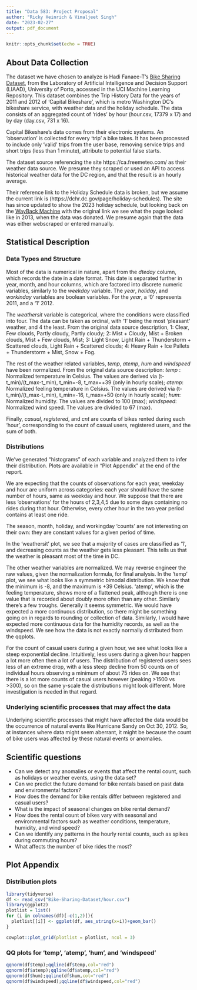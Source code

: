 ```yaml
---
title: "Data 583: Project Proposal"
author: "Ricky Heinrich & Vimaljeet Singh"
date: "2023-02-27"
output: pdf_document
---
```


```r
knitr::opts_chunk$set(echo = TRUE)
```

## About Data Collection
The dataset we have chosen to analyze is Hadi Fanaee-T's [Bike Sharing Dataset](https://archive.ics.uci.edu/ml/datasets/Bike+Sharing+Dataset), from the Laboratory of Artificial Intelligence and Decision Support (LIAAD), University of Porto, accessed in the UCI Machine Learning Repository. This dataset combines the Trip History Data for the years of 2011 and 2012 of 'Capital Bikeshare', which is metro Washington DC's bikeshare service, with weather data and the holiday schedule. The data consists of an aggregated count of 'rides' by hour (hour.csv, 17379 x 17) and by day (day.csv, 731 x 16). 

Capital Bikeshare's data comes from their electronic systems. An 'observation' is collected for every 'trip' a bike takes. It has been processed to include only 'valid' trips from the user base, removing service trips and short trips (less than 1 minute), attribute to potential false starts. 

The dataset source referencing the site https://ca.freemeteo.com/ as their weather data source. We presume they scraped or used an API to access historical weather data for the DC region, and that the result is an hourly average.

Their reference link to the Holiday Schedule data is broken, but we assume the current link is (https://dchr.dc.gov/page/holiday-schedules). The site has since updated to show the 2023 holiday schedule, but looking back on the [WayBack Machine](http://web.archive.org/web/20140815000000*/http://dchr.dc.gov/page/holiday-schedule) with the original link we see what the page looked like in 2013, when the data was donated. We presume again that the data was either webscraped or entered manually.


## Statistical Description

### Data Types and Structure

Most of the data is numerical in nature, apart from the *dteday* column, which records the date in a date format. This date is separated further in year, month, and hour columns, which are factored into discrete numeric variables, similarly to the *weekday* variable. The *year*, *holiday*, and *workinday* variables are boolean variables. For the *year*, a '0' represents 2011, and a '1' 2012. 

The *weathersit* variable is categorical, where the conditions were classified into four. The data can be taken as ordinal, with '1' being the most 'pleasant' weather, and 4 the least. From the original data source description, 1: Clear, Few clouds, Partly cloudy, Partly cloudy; 2: Mist + Cloudy, Mist + Broken clouds, Mist + Few clouds, Mist; 3: Light Snow, Light Rain + Thunderstorm + Scattered clouds, Light Rain + Scattered clouds; 4: Heavy Rain + Ice Pallets + Thunderstorm + Mist, Snow + Fog.

The rest of the weather related variables, *temp*, *atemp*, *hum* and *windspeed* have been normalized. From the original data source description: *temp* : Normalized temperature in Celsius. The values are derived via (t-t_min)/(t_max-t_min), t_min=-8, t_max=+39 (only in hourly scale); *atemp*: Normalized feeling temperature in Celsius. The values are derived via (t-t_min)/(t_max-t_min), t_min=-16, t_max=+50 (only in hourly scale); *hum*: Normalized humidity. The values are divided to 100 (max); *windspeed*: Normalized wind speed. The values are divided to 67 (max).

Finally, *casual*, *registered*, and *cnt* are counts of bikes rented during each 'hour', corresponding to the count of casual users, registered users, and the sum of both. 

### Distributions
We've generated "histograms" of each variable and analyzed them to infer their distribution. Plots are available in "Plot Appendix" at the end of the report.

We are expecting that the counts of observations for each year, weekday and hour are uniform across categories: each year should have the same number of hours, same as weekday and hour. We suppose that there are less 'observations' for the hours of 2,3,4,5 due to some days containing no rides during that hour. Otherwise, every other hour in the two year period contains at least one ride.

The season, month, holiday, and workingday 'counts' are not interesting on their own: they are constant values for a given period of time. 

In the 'weathersit' plot, we see that a majority of cases are classified as '1', and decreasing counts as the weather gets less pleasant. This tells us that the weather is pleasant most of the time in DC. 

The other weather variables are normalized. We may reverse engineer the raw values, given the normalization formula, for final analysis. In the 'temp' plot, we see what looks like a symmetric bimodal distribution. We know that the minimum is -8, and the maximum is +39 Celsius. 'atemp', which is the feeling temperature, shows more of a flattened peak, although there is one value that is recorded about doubly more often than any other. Similarly there's a few troughs. Generally it seems symmetric.  We would have expected a more continuous distribution, so there might be something going on in regards to rounding or collection of data. Similarly, I would have expected more continuous data for the humidity records, as well as the windspeed. We see how the data is not exactly normally distributed from the qqplots.

For the count of casual users during a given hour, we see what looks like a steep exponential decline. Intuitively, less users during a given hour happen a lot more often then a lot of users. The distribution of registered users sees less of an extreme drop, with a less steep decline from 50 counts on of individual hours observing a minimum of about 75 rides on. We see that there is a lot more counts of casual users however (peaking >1500 vs >300), so on the same y-scale the distributions might look different. More investigation is needed in that regard. 

### Underlying scientific processes that may affect the data

Underlying scientific processes that might have affected the data would be the occurrence of natural events like Hurricane Sandy on Oct 30, 2012. So, at instances where data might seem aberrant, it might be because the count of bike users was affected by these natural events or anomalies. 

## Scientific questions
- Can we detect any anomalies or events that affect the rental count, such as holidays or weather events, using the data set?
- Can we predict the future demand for bike rentals based on past data and environmental factors?
- How does the demand for bike rentals differ between registered and casual users?
- What is the impact of seasonal changes on bike rental demand?
- How does the rental count of bikes vary with seasonal and environmental factors such as weather conditions, temperature, humidity, and wind speed?
- Can we identify any patterns in the hourly rental counts, such as spikes during commuting hours?
- What affects the number of bike rides the most? 

## Plot Appendix

### Distribution plots
```r
library(tidyverse)
df <- read_csv("Bike-Sharing-Dataset/hour.csv")
library(ggplot2)
plotlist = list()
for (i in colnames(df)[-c(1,2)]){
  plotlist[[i]] <- ggplot(df, aes_string(x=i))+geom_bar()
}
```

```r
cowplot::plot_grid(plotlist = plotlist, ncol = 3)
```

### QQ plots for 'temp', 'atemp', 'hum', and 'windspeed'
```r

qqnorm(df$temp);qqline(df$temp,col="red")
qqnorm(df$atemp);qqline(df$atemp,col="red")
qqnorm(df$hum);qqline(df$hum,col="red")
qqnorm(df$windspeed);qqline(df$windspeed,col="red")
```


